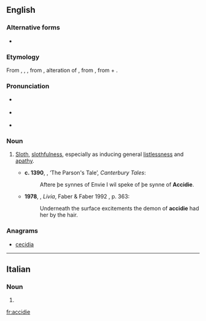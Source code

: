 ==English==

===Alternative forms===
* {{l|en|acedia}}

===Etymology===
From {{etyl|xno}} {{term|accidie|lang=fro}}, {{etyl|fro}} {{term|accide|lang=fro}}, {{term|accidie|lang=fro}}, from {{etyl|LL.}} {{term|accidia|accīdia|lang=la}}, alteration of {{term|acedia|acēdia|sloth, torpor|lang=la}}, from {{etyl|grc}} {{term|ἀκήδεια||indifference|tr=akēdeia|lang=grc|sc=polytonic}}, from {{term|ἀ-||not|tr=a-|lang=grc|sc=polytonic}} + {{term|κῆδος||care|tr=kēdos|lang=grc|sc=polytonic}}.

===Pronunciation===
* {{a|UK}} {{IPA|/ˈæksɪdi/}}
* {{a|US}} {{IPA|/ˈæk.sə.di/}}
* {{audio|Accidie US.ogg|Audio (U.S.A.)}}

===Noun===
{{en-noun|-}}

# {{context|now|_|literary}} [[sloth|Sloth]], [[slothfulness]], especially as inducing general [[listlessness]] and [[apathy]]. {{defdate|from 13th c.}}
#* '''c. 1390''', {{w|Geoffrey Chaucer}}, ‘The Parson's Tale’, ''Canterbury Tales'':
#*: Aftere þe synnes of Envie I wil speke of þe synne of '''Accidie'''.
#* '''1978''', {{w|Lawrence Durrell}}, ''Livia'', Faber & Faber 1992 {{qualifier|Avignon Quintet}}, p. 363:
#*: Underneath the surface excitements the demon of '''accidie''' had her by the hair.

===Anagrams===
* [[cecidia#English|cecidia]]

----

==Italian==

===Noun===
{{head|it}} {{f|p}}

# {{plural of|accidia|lang=it}}

[[fr:accidie]]